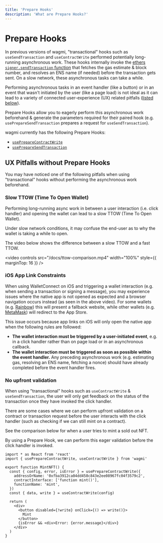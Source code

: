 ```yaml
---
title: 'Prepare Hooks'
description: 'What are Prepare Hooks?'
---
```



# Prepare Hooks

In previous versions of wagmi, "transactional" hooks such as `useSendTransaction` and `useContractWrite` performed potentially long-running asynchronous work. These hooks internally invoke the [ethers `signer.sendTransaction` function](https://docs.ethers.io/v5/api/signer/#Signer-sendTransaction) that fetches the gas estimate & block number, and resolves an ENS name (if needed) before the transaction gets sent. On a slow network, these asynchronous tasks can take a while.

Performing asynchronous tasks in an event handler (like a button) or in an event that wasn't initiated by the user (like a page load) is not ideal as it can lead to a variety of connected user-experience (UX) related pitfalls ([listed below](#ux-pitfalls-without-prepare-hooks)).

Prepare Hooks allow you to eagerly perform this asynchronous work beforehand & generate the parameters required for their paired hook (e.g. `usePrepareSendTransaction` prepares a request for `useSendTransaction`).

wagmi currently has the following Prepare Hooks:

- [`usePrepareContractWrite`](/docs/prepare-hooks/usePrepareContractWrite)
- [`usePrepareSendTransaction`](/docs/prepare-hooks/usePrepareSendTransaction)

## UX Pitfalls without Prepare Hooks

You may have noticed one of the following pitfalls when using "transactional" hooks without performing the asynchronous work beforehand.

### Slow TTOW (Time To Open Wallet)

Performing long-running async work in between a user interaction (i.e. click handler) and opening the wallet can lead to a slow TTOW (Time To Open Wallet).

Under slow network conditions, it may confuse the end-user as to why the wallet is taking a while to open.

The video below shows the difference between a slow TTOW and a fast TTOW.

<video
  controls
  src="/docs/ttow-comparison.mp4"
  width="100%"
  style={{ marginTop: 16 }}
/>

### iOS App Link Constraints

When using WalletConnect on iOS and triggering a wallet interaction (e.g. when sending a transaction or signing a message), you may experience issues where the native app is not opened as expected and a browser navigation occurs instead (as seen in the above video). For some wallets (e.g. [Rainbow](https://rainbow.me/)) this will present a fallback website, while other wallets (e.g. [MetaMask](https://metamask.io/)) will redirect to the App Store.

This issue occurs because app links on iOS will only open the native app when the following rules are followed:

- **The wallet interaction must be triggered by a user-initiated event**, e.g. in a click handler rather than on page load or in an asynchronous callback.
- **The wallet interaction must be triggered as soon as possible within the event handler.** Any preceding asynchronous work (e.g. estimating gas, resolving an ENS name, fetching a nonce) should have already completed before the event handler fires.

### No upfront validation

When using "transactional" hooks such as `useContractWrite` & `useSendTransaction`, the user will only get feedback on the status of the transaction once they have invoked the click handler.

There are some cases where we can perform upfront validation on a contract or transaction request before the user interacts with the click handler (such as checking if we can still mint on a contract).

See the comparison below for when a user tries to mint a sold out NFT.

<ValidationComparisonTable />

By using a Prepare Hook, we can perform this eager validation before the click handler is invoked.

```tsx {5,17}
import * as React from 'react'
import { usePrepareContractWrite, useContractWrite } from 'wagmi'

export function MintNFT() {
  const { config, error, isError } = usePrepareContractWrite({
    addressOrName: '0xfba3912ca04dd458c843e2ee08967fc04f3579c2',
    contractInterface: ['function mint()'],
    functionName: 'mint',
  })
  const { data, write } = useContractWrite(config)

  return (
    <div>
      <button disabled={!write} onClick={() => write()}>
        Mint
      </button>
      {isError && <div>Error: {error.message}</div>}
    </div>
  )
}
```
